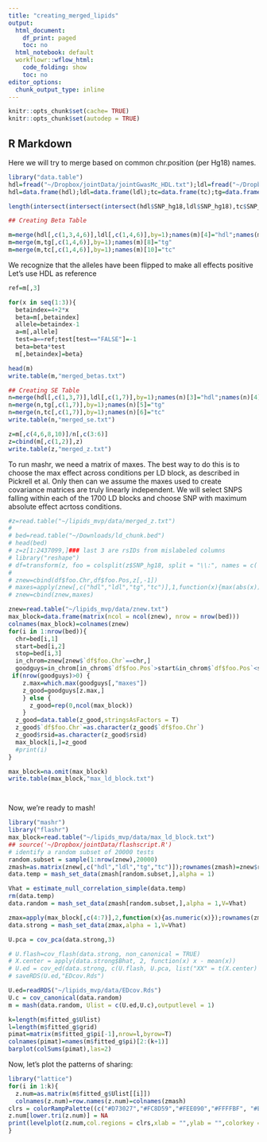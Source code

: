 ```yaml
---
title: "creating_merged_lipids"
output:
  html_document:
    df_print: paged
    toc: no
  html_notebook: default
  workflowr::wflow_html:
    code_folding: show
    toc: no
editor_options:
  chunk_output_type: inline
---
```


```r
knitr::opts_chunk$set(cache= TRUE)
knitr::opts_chunk$set(autodep = TRUE)
```

## R Markdown

Here we will try to merge based on common chr.position (per Hg18) names.

```r
library("data.table")
hdl=fread("~/Dropbox/jointData/jointGwasMc_HDL.txt");ldl=fread("~/Dropbox/jointData/jointGwasMc_LDL.txt");tc=fread("~/Dropbox/jointData/jointGwasMc_TC.txt");tg=fread("~/Dropbox/jointData/jointGwasMc_TG.txt")
hdl=data.frame(hdl);ldl=data.frame(ldl);tc=data.frame(tc);tg=data.frame(tg)

length(intersect(intersect(intersect(hdl$SNP_hg18,ldl$SNP_hg18),tc$SNP_hg18),tg$SNP_hg18))

## Creating Beta Table

m=merge(hdl[,c(1,3,4,6)],ldl[,c(1,4,6)],by=1);names(m)[4]="hdl";names(m)[6]="ldl"
m=merge(m,tg[,c(1,4,6)],by=1);names(m)[8]="tg"
m=merge(m,tc[,c(1,4,6)],by=1);names(m)[10]="tc"

```


We recognize that the alleles have been flipped to make all effects positive
Let's use HDL as reference
```r

ref=m[,3]

for(x in seq(1:3)){
  betaindex=4+2*x
  beta=m[,betaindex]
  allele=betaindex-1
  a=m[,allele]
  test=a==ref;test[test=="FALSE"]=-1
  beta=beta*test
  m[,betaindex]=beta}

head(m)
write.table(m,"merged_betas.txt")

## Creating SE Table
n=merge(hdl[,c(1,3,7)],ldl[,c(1,7)],by=1);names(n)[3]="hdl";names(n)[4]="ldl"
n=merge(n,tg[,c(1,7)],by=1);names(n)[5]="tg"
n=merge(n,tc[,c(1,7)],by=1);names(n)[6]="tc"
write.table(n,"merged_se.txt")

z=m[,c(4,6,8,10)]/n[,c(3:6)]
z=cbind(m[,c(1,2)],z)
write.table(z,"merged_z.txt")

```


To run mashr, we need a matrix of maxes. The best way to do this is to choose the max effect across conditions per LD block, as described in Pickrell et al. Only then can we assume the maxes used to create covariance matrices are truly linearly independent. We will select SNPS falling within each of the 1700 LD blocks and choose SNP with maximum absolute effect acrtoss conditions.

```r
#z=read.table("~/lipids_mvp/data/merged_z.txt")
# 
# bed=read.table("~/Downloads/ld_chunk.bed")
# head(bed)
# z=z[1:2437099,]### last 3 are rsIDs from mislabeled columns
# library("reshape")
# df=transform(z, foo = colsplit(z$SNP_hg18, split = "\\:", names = c('Chr', 'Pos')))
# 
# znew=cbind(df$foo.Chr,df$foo.Pos,z[,-1])
# maxes=apply(znew[,c("hdl","ldl","tg","tc")],1,function(x){max(abs(x))})
# znew=cbind(znew,maxes)

```

```r
znew=read.table("~/lipids_mvp/data/znew.txt")
max_block=data.frame(matrix(ncol = ncol(znew), nrow = nrow(bed)))
colnames(max_block)=colnames(znew)
for(i in 1:nrow(bed)){
  chr=bed[i,1]
  start=bed[i,2]
  stop=bed[i,3]
  in_chrom=znew[znew$`df$foo.Chr`==chr,]
  goodguys=in_chrom[in_chrom$`df$foo.Pos`>start&in_chrom$`df$foo.Pos`<stop,]
 if(nrow(goodguys)>0) {
    z.max=which.max(goodguys[,"maxes"])
    z_good=goodguys[z.max,]
    } else {
      z_good=rep(0,ncol(max_block))
    }
  z_good=data.table(z_good,stringsAsFactors = T)
  z_good$`df$foo.Chr`=as.character(z_good$`df$foo.Chr`)
  z_good$rsid=as.character(z_good$rsid)
  max_block[i,]=z_good
  #print(i)
}

max_block=na.omit(max_block)
write.table(max_block,"max_ld_block.txt")




```

Now, we're ready to mash!
```r
library("mashr")
library("flashr")
max_block=read.table("~/lipids_mvp/data/max_ld_block.txt")
## source('~/Dropbox/jointData/flashscript.R')
# identify a random subset of 20000 tests
random.subset = sample(1:nrow(znew),20000)
zmash=as.matrix(znew[,c("hdl","ldl","tg","tc")]);rownames(zmash)=znew$rsid
data.temp = mash_set_data(zmash[random.subset,],alpha = 1)

Vhat = estimate_null_correlation_simple(data.temp)
rm(data.temp)
data.random = mash_set_data(zmash[random.subset,],alpha = 1,V=Vhat)

zmax=apply(max_block[,c(4:7)],2,function(x){as.numeric(x)});rownames(zmax)=max_block$rsid
data.strong = mash_set_data(zmax,alpha = 1,V=Vhat)

U.pca = cov_pca(data.strong,3)

# U.flash=cov_flash(data.strong, non_canonical = TRUE)
# X.center = apply(data.strong$Bhat, 2, function(x) x - mean(x))
# U.ed = cov_ed(data.strong, c(U.flash, U.pca, list("XX" = t(X.center) %*% X.center / nrow(X.center))))
# saveRDS(U.ed,"EDcov.Rds")

U.ed=readRDS("~/lipids_mvp/data/EDcov.Rds")
U.c = cov_canonical(data.random)
m = mash(data.random, Ulist = c(U.ed,U.c),outputlevel = 1)

k=length(m$fitted_g$Ulist)
l=length(m$fitted_g$grid)
pimat=matrix(m$fitted_g$pi[-1],nrow=l,byrow=T)
colnames(pimat)=names(m$fitted_g$pi)[2:(k+1)]
barplot(colSums(pimat),las=2)
```

Now, let's plot the patterns of sharing:

```r
library("lattice")
for(i in 1:k){
  z.num=as.matrix(m$fitted_g$Ulist[[i]])
  colnames(z.num)=row.names(z.num)=colnames(zmash)
clrs = colorRampPalette((c("#D73027","#FC8D59","#FEE090","#FFFFBF", "#E0F3F8","#91BFDB","#4575B4")))(64)
z.num[lower.tri(z.num)] = NA
print(levelplot(z.num,col.regions = clrs,xlab = "",ylab = "",colorkey = TRUE,main=paste0(names(m$fitted_g$Ulist)[[i]])))
}
```

